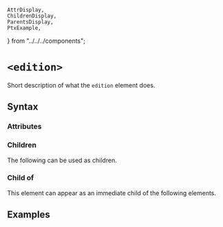     AttrDisplay,
    ChildrenDisplay,
    ParentsDisplay,
    PtxExample,
} from "../../../components";

# `<edition>`

Short description of what the `edition` element does.

## Syntax

### Attributes

<AttrDisplay name="edition" />

### Children

The following can be used as children.

<ChildrenDisplay name="edition" />

### Child of

This element can appear as an immediate child of the following elements.

<ParentsDisplay name="edition" />

## Examples

    